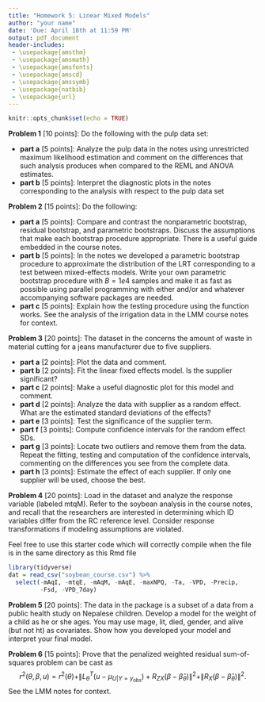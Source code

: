 ```yaml
---
title: "Homework 5: Linear Mixed Models"
author: "your name"
date: 'Due: April 18th at 11:59 PM'
output: pdf_document
header-includes: 
 - \usepackage{amsthm}
 - \usepackage{amsmath}
 - \usepackage{amsfonts}
 - \usepackage{amscd}
 - \usepackage{amssymb}
 - \usepackage{natbib}
 - \usepackage{url}
---
```


\allowdisplaybreaks

\newcommand{\Var}{\mathrm{Var}}
\newcommand{\Prob}{\mathbb{P}}
\newcommand{\E}{\mathrm{E}}
\newcommand{\R}{\mathbb{R}}
\newcommand{\inner}[1]{\langle #1 \rangle}
\newcommand{\yobs}{y_{\text{obs}}}

```r
knitr::opts_chunk$set(echo = TRUE)
```



**Problem 1** [10 points]: Do the following with the pulp data set:  

 - **part a** [5 points]:  Analyze the pulp data in the notes using unrestricted maximum likelihood estimation and comment on the differences that such analysis produces when compared to the REML and ANOVA estimates.
 - **part b** [5 points]:  Interpret the diagnostic plots in the notes corresponding to the analysis with respect to the pulp data set

\vspace*{0.5cm}

**Problem 2** [15 points]: Do the following: 

 - **part a** [5 points]: Compare and contrast the nonparametric bootstrap, residual bootstrap, and parametric bootstraps. Discuss the assumptions that make each bootstrap procedure appropriate. There is a useful guide embedded in the course notes.
 - **part b** [5 points]: In the notes we developed a parametric bootstrap procedure to approximate the distribution of the LRT corresponding to a test between mixed-effects models. Write your own parametric bootstrap procedure with $B= 1e4$ samples and make it as fast as possible using parallel programming with either \texttt{mclapply} and/or \texttt{foreach} and whatever accompanying software packages are needed.
 - **part c** [5 points]: Explain how the testing procedure using the \texttt{exactRLRT} function works. See the analysis of the irrigation data in the LMM course notes for context.

\vspace*{0.5cm} 


**Problem 3** [20 points]: The \texttt{denim} dataset in the \texttt{faraway} concerns the amount of waste in material cutting for a jeans manufacturer due to five suppliers. 

 - **part a** [2 points]: Plot the data and comment.
 - **part b** [2 points]: Fit the linear fixed effects model. Is the supplier significant?
 - **part c** [2 points]: Make a useful diagnostic plot for this model and comment.
 - **part d** [2 points]: Analyze the data with supplier as a random effect. What are the estimated standard deviations of the effects?
 - **part e** [3 points]: Test the significance of the supplier term.
 - **part f** [3 points]: Compute confidence intervals for the random effect SDs.
 - **part g** [3 points]: Locate two outliers and remove them from the data. Repeat the fitting, testing and computation of the confidence intervals, commenting on the differences you see from the complete data. 
 - **part h** [3 points]: Estimate the effect of each supplier. If only one supplier will be used, choose the best.	



\vspace*{0.5cm}

**Problem 4** [20 points]: Load in the \texttt{soybean\_course} dataset and analyze the \texttt{tqM} response variable (labeled mtqM). Refer to the soybean analysis in the course notes, and recall that the researchers are interested in determining which ID variables differ from the RC reference level. Consider response transformations if modeling assumptions are violated. 

Feel free to use this starter code which will correctly compile when the file \texttt{soybean\_course.csv} is in the same directory as this Rmd file 

```r
library(tidyverse)
dat = read_csv("soybean_course.csv") %>% 
  select(-mAqI, -mtqE, -mAqM, -mAqE, -maxNPQ, -Ta, -VPD, -Precip, 
         -Fsd, -VPD_7day)
```

\vspace*{0.5cm}

**Problem 5** [20 points]: The \texttt{nepali} data in the \texttt{faraway} package is a subset of a data from a public health study on Nepalese children. Develop a model for the weight of a child as he or she ages. You may use mage, lit, died, gender, and alive (but not ht) as covariates. Show how you developed your model and interpret your final model.

\vspace*{0.5cm}

**Problem 6** [15 points]: Prove that the penalized weighted residual sum-of-squares problem can be cast as
$$
  r^2(\theta,\beta,u) 
    = r^2(\theta) + \|L_\theta^T(u - \mu_{U|Y=\yobs})  + R_{ZX}(\beta - \hat\beta_\theta)\|^2
      + \|R_X(\beta - \hat\beta_\theta)\|^2.
$$
See the LMM notes for context.
